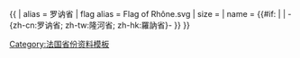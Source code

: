 {{ {{{1<noinclude>|country showdata</noinclude>}}}
| alias = 罗讷省
| flag alias = Flag of Rhône.svg
| size = {{{size|}}}
| name = {{#if: {{{name|}}} | {{{name|}}} | -{zh-cn:罗讷省; zh-tw:隆河省; zh-hk:羅訥省}- }}
}}<noinclude>
[[Category:法国省份资料模板]]
</noinclude>